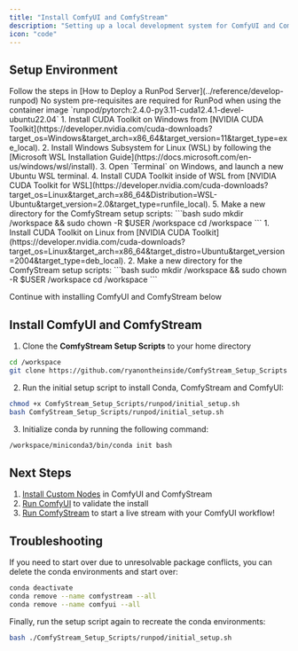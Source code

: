 ```yaml
---
title: "Install ComfyUI and ComfyStream"
description: "Setting up a local development system for ComfyUI and ComfyStream using [ComfyStream_Setup_Scripts](https://github.com/ryanontheinside/ComfyStream_Setup_Scripts)"
icon: "code"
---
```


## Setup Environment

<Tabs>
    <Tab title="Remote (RunPod)">
        Follow the steps in [How to Deploy a RunPod Server](../reference/develop-runpod)
        <Note>No system pre-requisites are required for RunPod when using the container image `runpod/pytorch:2.4.0-py3.11-cuda12.4.1-devel-ubuntu22.04`</Note>
    </Tab>
    <Tab title="Local (Windows)">
        1. Install CUDA Toolkit on Windows from [NVIDIA CUDA Toolkit](https://developer.nvidia.com/cuda-downloads?target_os=Windows&target_arch=x86_64&target_version=11&target_type=exe_local). 
        2. Install Windows Subsystem for Linux (WSL) by following the [Microsoft WSL Installation Guide](https://docs.microsoft.com/en-us/windows/wsl/install).
        3. Open `Terminal` on Windows, and launch a new Ubuntu WSL terminal.
        4. Install CUDA Toolkit inside of WSL from [NVIDIA CUDA Toolkit for WSL](https://developer.nvidia.com/cuda-downloads?target_os=Linux&target_arch=x86_64&Distribution=WSL-Ubuntu&target_version=2.0&target_type=runfile_local).
        5. Make a new directory for the ComfyStream setup scripts:
        ```bash
        sudo mkdir /workspace && sudo chown -R $USER /workspace
        cd /workspace
        ```
    </Tab>
    <Tab title="Local (Linux)">
        1. Install CUDA Toolkit on Linux from [NVIDIA CUDA Toolkit](https://developer.nvidia.com/cuda-downloads?target_os=Linux&target_arch=x86_64&target_distro=Ubuntu&target_version=2004&target_type=deb_local).
        2. Make a new directory for the ComfyStream setup scripts:
        ```bash
        sudo mkdir /workspace && sudo chown -R $USER /workspace
        cd /workspace
        ```
    </Tab>
</Tabs>

Continue with installing ComfyUI and ComfyStream below

## Install ComfyUI and ComfyStream 

1. Clone the **ComfyStream Setup Scripts** to your home directory
```bash
cd /workspace
git clone https://github.com/ryanontheinside/ComfyStream_Setup_Scripts
```
2. Run the initial setup script to install Conda, ComfyStream and ComfyUI:
```bash
chmod +x ComfyStream_Setup_Scripts/runpod/initial_setup.sh
bash ComfyStream_Setup_Scripts/runpod/initial_setup.sh
```
3. Initialize conda by running the following command:
```bash
/workspace/miniconda3/bin/conda init bash
```

## Next Steps

1. [Install Custom Nodes](../install/custom-node-installation) in ComfyUI and ComfyStream
2. [Run ComfyUI](../install/run-comfyui) to validate the install
3. [Run ComfyStream](../install/run-comfystream) to start a live stream with your ComfyUI workflow!


## Troubleshooting

If you need to start over due to unresolvable package conflicts, you can delete the conda environments and start over:
```bash
conda deactivate
conda remove --name comfystream --all
conda remove --name comfyui --all
```
Finally, run the setup script again to recreate the conda environments:
```bash
bash ./ComfyStream_Setup_Scripts/runpod/initial_setup.sh
```
